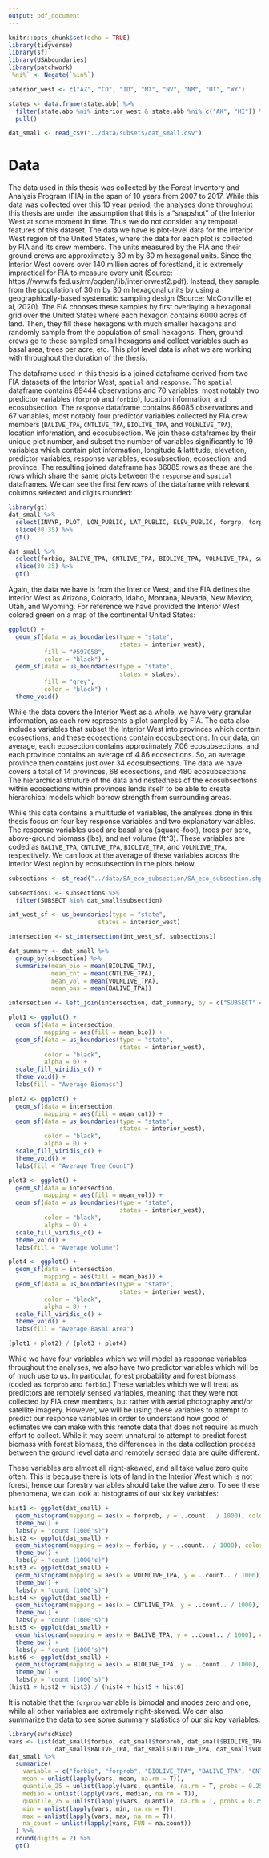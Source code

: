 ```yaml
---
output: pdf_document
---
```


```r
knitr::opts_chunk$set(echo = TRUE)
library(tidyverse)
library(sf)
library(USAboundaries)
library(patchwork)
`%ni%` <- Negate(`%in%`)

interior_west <- c("AZ", "CO", "ID", "MT", "NV", "NM", "UT", "WY")

states <- data.frame(state.abb) %>%
  filter(state.abb %ni% interior_west & state.abb %ni% c("AK", "HI")) %>%
  pull()

dat_small <- read_csv("../data/subsets/dat_small.csv")
```

# Data

The data used in this thesis was collected by the Forest Inventory and Analysis Program (FIA) in the span of 10 years from 2007 to 2017. While this data was collected over this 10 year period, the analyses done throughout this thesis are under the assumption that this is a "snapshot" of the Interior West at some moment in time. Thus we do not consider any temporal features of this dataset. The data we have is plot-level data for the Interior West region of the United States, where the data for each plot is collected by FIA and its crew members. The units measured by the FIA and their ground crews are approximately 30 m by 30 m hexagonal units. Since the Interior West covers over 140 million acres of forestland, it is extremely impractical for FIA to measure every unit (Source: https://www.fs.fed.us/rm/ogden/lib/interiorwest2.pdf). Instead, they sample from the population of 30 m by 30 m hexagonal units by using a geographically-based systematic sampling design (Source: McConville et al, 2020). The FIA chooses these samples by first overlaying a hexagonal grid over the United States where each hexagon contains 6000 acres of land. Then, they fill these hexagons with much smaller hexagons and randomly sample from the population of small hexagons. Then, ground crews go to these sampled small hexagons and collect variables such as basal area, trees per acre, etc. This plot level data is what we are working with throughout the duration of the thesis.

The dataframe used in this thesis is a joined dataframe derived from two FIA datasets of the Interior West, `spatial` and `response`. The `spatial` dataframe contains 89444 observations and 70 variables, most notably two predictor variables (`forprob` and `forbio`), location information, and ecosubsection. The `response` dataframe contains 86085 observations and 67 variables, most notably four predictor variables collected by FIA crew members (`BALIVE_TPA`, `CNTLIVE_TPA`, `BIOLIVE_TPA`, and `VOLNLIVE_TPA`), location information, and ecosubsection. We join these dataframes by their unique plot number, and subset the number of variables significantly to 19 variables which contain plot information, longitude & lattitude, elevation, predictor variables, response variables, ecosubsection, ecosection, and province. The resulting joined dataframe has 86085 rows as these are the rows which share the same plots between the `response` and `spatial` dataframes. We can see the first few rows of the dataframe with relevant columns selected and digits rounded:

```r
library(gt)
dat_small %>%
  select(INVYR, PLOT, LON_PUBLIC, LAT_PUBLIC, ELEV_PUBLIC, forgrp, forprob, demLF) %>%
  slice(30:35) %>%
  gt()

dat_small %>%
  select(forbio, BALIVE_TPA, CNTLIVE_TPA, BIOLIVE_TPA, VOLNLIVE_TPA, subsection, section, province) %>%
  slice(30:35) %>%
  gt()
```


Again, the data we have is from the Interior West, and the FIA defines the Interior West as Arizona, Colorado, Idaho, Montana, Nevada, New Mexico, Utah, and Wyoming. For reference we have provided the Interior West colored green on a map of the continental United States:

```r
ggplot() +
  geom_sf(data = us_boundaries(type = "state",
                               states = interior_west),
          fill = "#597058",
          color = "black") +
  geom_sf(data = us_boundaries(type = "state",
                               states = states),
          fill = "grey",
          color = "black") +
  theme_void()
```


While the data covers the Interior West as a whole, we have very granular information, as each row represents a plot sampled by FIA. The data also includes variables that subset the Interior West into provinces which contain ecosections, and these ecosections contain ecosubsections. In our data, on average, each ecosection contains approximately 7.06 ecosubsections, and each province contains an average of 4.86 ecosections. So, an average province then contains just over 34 ecosubsections. The data we have covers a total of 14 provinces, 68 ecosections, and 480 ecosubsections. The hierarchical struture of the data and nestedness of the ecosubsections within ecosections within provinces lends itself to be able to create hierarchical models which borrow strength from surrounding areas. 

While this data contains a multitude of variables, the analyses done in this thesis focus on four key response variables and two explanatory variables. The response variables used are basal area (square-foot), trees per acre, above-ground biomass (lbs), and net volume (ft^3). These variables are coded as `BALIVE_TPA`, `CNTLIVE_TPA`, `BIOLIVE_TPA`, and `VOLNLIVE_TPA`, respectively. We can look at the average of these variables across the Interior West region by ecosubsection in the plots below. 

```r
subsections <- st_read("../data/SA_eco_subsection/SA_eco_subsection.shp", quiet = TRUE)

subsections1 <- subsections %>%
  filter(SUBSECT %in% dat_small$subsection)

int_west_sf <- us_boundaries(type = "state",
                         states = interior_west)

intersection <- st_intersection(int_west_sf, subsections1)

dat_summary <- dat_small %>%
  group_by(subsection) %>%
  summarize(mean_bio = mean(BIOLIVE_TPA),
            mean_cnt = mean(CNTLIVE_TPA),
            mean_vol = mean(VOLNLIVE_TPA),
            mean_bas = mean(BALIVE_TPA))

intersection <- left_join(intersection, dat_summary, by = c("SUBSECT" = "subsection"))

plot1 <- ggplot() +
  geom_sf(data = intersection,
          mapping = aes(fill = mean_bio)) +
  geom_sf(data = us_boundaries(type = "state",
                               states = interior_west),
          color = "black",
          alpha = 0) +
  scale_fill_viridis_c() +
  theme_void() +
  labs(fill = "Average Biomass")

plot2 <- ggplot() +
  geom_sf(data = intersection,
          mapping = aes(fill = mean_cnt)) +
  geom_sf(data = us_boundaries(type = "state",
                               states = interior_west),
          color = "black",
          alpha = 0) +
  scale_fill_viridis_c() +
  theme_void() +
  labs(fill = "Average Tree Count")

plot3 <- ggplot() +
  geom_sf(data = intersection,
          mapping = aes(fill = mean_vol)) +
  geom_sf(data = us_boundaries(type = "state",
                               states = interior_west),
          color = "black",
          alpha = 0) +
  scale_fill_viridis_c() +
  theme_void() +
  labs(fill = "Average Volume")

plot4 <- ggplot() +
  geom_sf(data = intersection,
          mapping = aes(fill = mean_bas)) +
  geom_sf(data = us_boundaries(type = "state",
                               states = interior_west),
          color = "black",
          alpha = 0) +
  scale_fill_viridis_c() +
  theme_void() +
  labs(fill = "Average Basal Area")

(plot1 + plot2) / (plot3 + plot4)
```

While we have four variables which we will model as response variables throughout the analyses, we also have two predictor variables which will be of much use to us. In particular, forest probability and forest biomass (coded as `forprob` and `forbio`.) These variables which we will treat as predictors are remotely sensed variables, meaning that they were not collected by FIA crew members, but rather with aerial photography and/or satellite imagery. However, we will be using these variables to attempt to predict our response variables in order to understand how good of estimates we can make with this remote data that does not require as much effort to collect. While it may seem unnatural to attempt to predict forest biomass with forest biomass, the differences in the data collection process between the ground level data and remotely sensed data are quite different. 

These variables are almost all right-skewed, and all take value zero quite often. This is because there is lots of land in the Interior West which is not forest, hence our forestry variables should take the value zero. To see these phenomena, we can look at histograms of our six key variables:

```r
hist1 <- ggplot(dat_small) +
  geom_histogram(mapping = aes(x = forprob, y = ..count.. / 1000), color = "black", fill = "steelblue") +
  theme_bw() +
  labs(y = "count (1000's)")
hist2 <- ggplot(dat_small) +
  geom_histogram(mapping = aes(x = forbio, y = ..count.. / 1000), color = "black", fill = "steelblue") +
  theme_bw() +
  labs(y = "count (1000's)")
hist3 <- ggplot(dat_small) +
  geom_histogram(mapping = aes(x = VOLNLIVE_TPA, y = ..count.. / 1000), color = "black", fill = "steelblue") +
  theme_bw() +
  labs(y = "count (1000's)")
hist4 <- ggplot(dat_small) +
  geom_histogram(mapping = aes(x = CNTLIVE_TPA, y = ..count.. / 1000), color = "black", fill = "steelblue") +
  theme_bw() +
  labs(y = "count (1000's)")
hist5 <- ggplot(dat_small) +
  geom_histogram(mapping = aes(x = BALIVE_TPA, y = ..count.. / 1000), color = "black", fill = "steelblue") +
  theme_bw() +
  labs(y = "count (1000's)")
hist6 <- ggplot(dat_small) +
  geom_histogram(mapping = aes(x = BIOLIVE_TPA, y = ..count.. / 1000), color = "black", fill = "steelblue") +
  theme_bw() +
  labs(y = "count (1000's)")
(hist1 + hist2 + hist3) / (hist4 + hist5 + hist6)
```

It is notable that the `forprob` variable is bimodal and modes zero and one, while all other variables are extremely right-skewed. We can also summarize the data to see some summary statistics of our six key variables:
```r
library(swfscMisc)
vars <- list(dat_small$forbio, dat_small$forprob, dat_small$BIOLIVE_TPA,
             dat_small$BALIVE_TPA, dat_small$CNTLIVE_TPA, dat_small$VOLNLIVE_TPA)
dat_small %>%
  summarize(
    variable = c("forbio", "forprob", "BIOLIVE_TPA", "BALIVE_TPA", "CNTLIVE_TPA", "VOLNLIVE_TPA"),
    mean = unlist(lapply(vars, mean, na.rm = T)),
    quantile_25 = unlist(lapply(vars, quantile, na.rm = T, probs = 0.25)),
    median = unlist(lapply(vars, median, na.rm = T)),
    quantile_75 = unlist(lapply(vars, quantile, na.rm = T, probs = 0.75)),
    min = unlist(lapply(vars, min, na.rm = T)),
    max = unlist(lapply(vars, max, na.rm = T)),
    na_count = unlist(lapply(vars, FUN = na.count))
  ) %>% 
  round(digits = 2) %>%
  gt()
```

